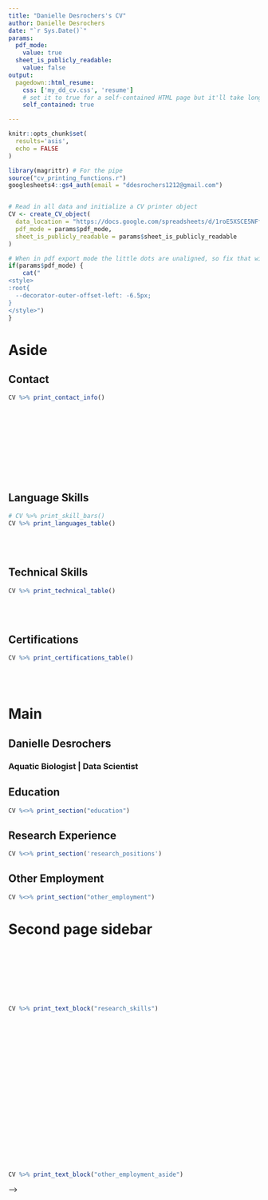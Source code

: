 ```yaml
---
title: "Danielle Desrochers's CV"
author: Danielle Desrochers
date: "`r Sys.Date()`"
params:
  pdf_mode:
    value: true
  sheet_is_publicly_readable:
    value: false
output:
  pagedown::html_resume:
    css: ['my_dd_cv.css', 'resume']
    # set it to true for a self-contained HTML page but it'll take longer to render
    self_contained: true

---
```


<!-- ```{css, echo=FALSE} -->
<!-- /* Turn-off side-bar for publications */ -->
<!-- .pagedjs_page:not(:nth-of-type(-n+2)) { -->
<!--   --sidebar-width: 0rem; /* Shrink sidebar width to 0 */ -->
<!--   --sidebar-background-color: #ffffff; /* Make colour same as background */ -->
<!--   --main-width: calc(var(--content-width) - var(--sidebar-width)); -->
<!--   --decorator-horizontal-margin: 0.2in; -->
<!-- } -->
<!-- ``` -->

```r
knitr::opts_chunk$set(
  results='asis', 
  echo = FALSE
)

library(magrittr) # For the pipe
source("cv_printing_functions.r")
googlesheets4::gs4_auth(email = "ddesrochers1212@gmail.com")


# Read in all data and initialize a CV printer object
CV <- create_CV_object(
  data_location = "https://docs.google.com/spreadsheets/d/1roE5XSCE5NFfzHsBjb6rkWLZc7Lbv0hfRhymt603dRg/edit#gid=340636497",  
  pdf_mode = params$pdf_mode,
  sheet_is_publicly_readable = params$sheet_is_publicly_readable
)

```

```r
# When in pdf export mode the little dots are unaligned, so fix that with some conditional CSS.
if(params$pdf_mode) {
    cat("
<style>
:root{
  --decorator-outer-offset-left: -6.5px;
}
</style>")
}
```


Aside
================================================================================

<!-- ```{r} -->
<!-- # Build interactive network of positions coloured by section -->
<!-- # and connected if they occurred in the same year -->
<!-- datadrivencv::build_network_logo(CV$entries_data) -->
<!-- ``` -->

Contact {#contact}
--------------------------------------------------------------------------------

```r
CV %>% print_contact_info()
```

<!-- ```{r} -->
<!-- if(params$pdf_mode){ -->
<!--   cat("View this CV online with links at _danielledesro.me/cv/_") -->
<!-- } else { -->
<!--   cat("[<i class='fas fa-download'></i> Download a PDF of this CV](/desrochers_cv.pdf)") -->
<!-- } -->
<!-- ``` -->

<br>
<br>
<br>
<br>
<br>
<br>
<br>
<br>

Language Skills {#languageskills}
--------------------------------------------------------------------------------

```r
# CV %>% print_skill_bars()
CV %>% print_languages_table()
```

<br>
<br>

Technical Skills {#technicalskills}
--------------------------------------------------------------------------------

```r
CV %>% print_technical_table()
```

<br>
<br>

Certifications {#certifications}
--------------------------------------------------------------------------------

```r
CV %>% print_certifications_table()
```

<br>
<br>


Main
================================================================================

Danielle Desrochers {#title}
--------------------------------------------------------------------------------
### Aquatic Biologist \| Data Scientist

<!-- ```{r} -->
<!-- CV %<>% print_text_block("intro")  -->
<!-- ``` -->


Education {data-icon=graduation-cap}
--------------------------------------------------------------------------------

```r
CV %<>% print_section("education")
```


Research Experience {data-icon=laptop}
--------------------------------------------------------------------------------

```r
CV %<>% print_section('research_positions')
```


Other Employment {data-icon=suitcase}
--------------------------------------------------------------------------------

```r
CV %<>% print_section("other_employment")
```


Second page sidebar {.aside .extra-sidebar}
================================================================================

<br>
<br>
<br>
<br>
<br>
<br>

<div class="container">
 <div class="line"></div>
</div>
```r
CV %>% print_text_block("research_skills")
```

<br>
<br>
<br>
<br>
<br>
<br>
<br>
<br>
<br>
<br>
<br>
<br>
<br>
<br>
<br>
<br>
<br>

<div class="container">
 <div class="line"></div>
</div>
```r
CV %>% print_text_block("other_employment_aside")
```



<!-- <!-- publications moved to a diff project for an optional third page, adding the sidebar to page 2 messes the whole formatting --> -->
<!-- \pagebreak -->
<!-- Publications, Posters, and Talks {data-icon=book} -->
<!-- -------------------------------------------------------------------------------- -->

<!-- ```{r} -->
<!-- CV %<>% print_section("data_science_writings") -->
<!-- ``` -->
